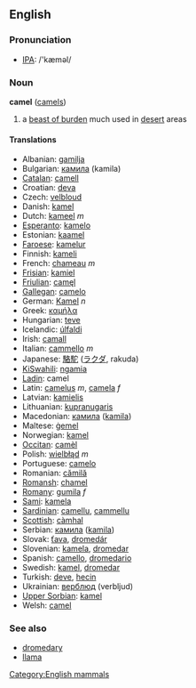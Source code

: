 ==English==
=== Pronunciation ===
*[[w:IPA|IPA]]: /'kæməl/

=== Noun ===
'''camel''' ([[camels]])

# a [[beast of burden]] much used in [[desert]] areas

==== Translations ====
*Albanian: [[gamilja]]
*Bulgarian: [[камила]] (kamila)
*[[Catalan]]: [[camell]]
*Croatian: [[deva]]
*Czech: [[velbloud]]
*Danish: [[kamel]]
*Dutch: [[kameel]] ''m''
*[[Esperanto]]: [[kamelo]]
*Estonian: [[kaamel]]
*[[Faroese]]: [[kamelur]]
*Finnish: [[kameli]]
*French: [[chameau]] ''m''
*[[Frisian]]: [[kamiel]]
*[[Friulian]]: [[camęl]]
*[[Gallegan]]: [[camelo]]
*German: [[Kamel]] ''n''
*Greek: [[καμήλα]]
*Hungarian: [[teve]]
*Icelandic: [[úlfaldi]]
*Irish: [[camall]]
*Italian: [[cammello]] ''m''
*Japanese: [[駱駝]] ([[ラクダ]], rakuda)
*[[KiSwahili]]: [[ngamia]]
*[[Ladin]]: camel
*Latin: [[camelus]] ''m'', [[camela]] ''f''
*Latvian: [[kamielis]]
*Lithuanian: [[kupranugaris]]
*Macedonian: [[камила]] ([[kamila]])
*Maltese: [[ġemel]]
*Norwegian: [[kamel]]
*[[Occitan]]: [[camèl]]
*Polish: [[wielbłąd]] ''m''
*Portuguese: [[camelo]]
*Romanian: [[cămilă]]
*[[Romansh]]: [[chamel]]
*[[Romany]]: [[gumila]] ''f''
*[[Sami]]: [[kamela]]
*[[Sardinian]]: [[camellu]], [[cammellu]]
*[[Scottish]]: [[càmhal]]
*Serbian: [[камила]] ([[kamila]])
*Slovak: [[ťava]], [[dromedár]]
*Slovenian: [[kamela]], [[dromedar]]
*Spanish: [[camello]], [[dromedario]]
*Swedish: [[kamel]], [[dromedar]]
*Turkish: [[deve]], [[hecin]]
*Ukrainian: [[верблюд]] (verbljud)
*[[Upper Sorbian]]: [[kamel]]
*Welsh: [[camel]]

===See also===
*[[dromedary]]
*[[llama]]

[[Category:English mammals]]